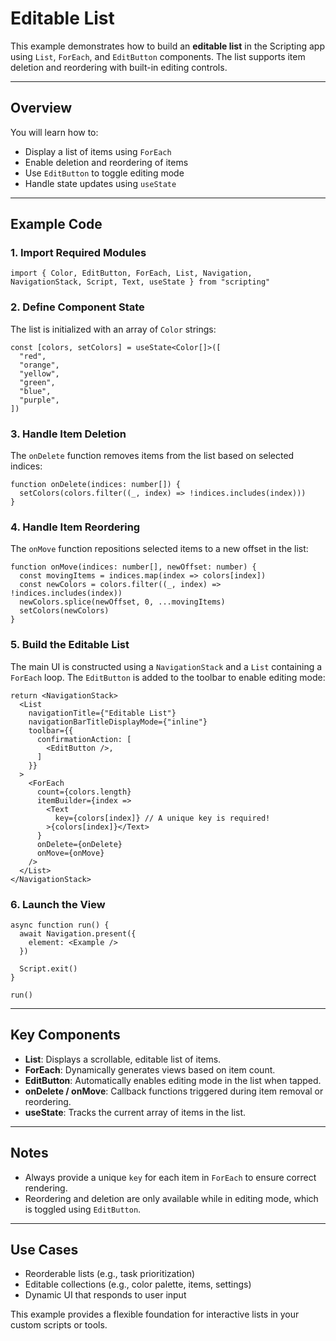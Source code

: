 # Editable List 
        
This example demonstrates how to build an **editable list** in the Scripting app using `List`, `ForEach`, and `EditButton` components. The list supports item deletion and reordering with built-in editing controls.

---

## Overview

You will learn how to:

* Display a list of items using `ForEach`
* Enable deletion and reordering of items
* Use `EditButton` to toggle editing mode
* Handle state updates using `useState`

---

## Example Code

### 1. Import Required Modules

```tsx
import { Color, EditButton, ForEach, List, Navigation, NavigationStack, Script, Text, useState } from "scripting"
```

### 2. Define Component State

The list is initialized with an array of `Color` strings:

```tsx
const [colors, setColors] = useState<Color[]>([
  "red",
  "orange",
  "yellow",
  "green",
  "blue",
  "purple",
])
```

### 3. Handle Item Deletion

The `onDelete` function removes items from the list based on selected indices:

```tsx
function onDelete(indices: number[]) {
  setColors(colors.filter((_, index) => !indices.includes(index)))
}
```

### 4. Handle Item Reordering

The `onMove` function repositions selected items to a new offset in the list:

```tsx
function onMove(indices: number[], newOffset: number) {
  const movingItems = indices.map(index => colors[index])
  const newColors = colors.filter((_, index) => !indices.includes(index))
  newColors.splice(newOffset, 0, ...movingItems)
  setColors(newColors)
}
```

### 5. Build the Editable List

The main UI is constructed using a `NavigationStack` and a `List` containing a `ForEach` loop. The `EditButton` is added to the toolbar to enable editing mode:

```tsx
return <NavigationStack>
  <List
    navigationTitle={"Editable List"}
    navigationBarTitleDisplayMode={"inline"}
    toolbar={{
      confirmationAction: [
        <EditButton />,
      ]
    }}
  >
    <ForEach
      count={colors.length}
      itemBuilder={index =>
        <Text
          key={colors[index]} // A unique key is required!
        >{colors[index]}</Text>
      }
      onDelete={onDelete}
      onMove={onMove}
    />
  </List>
</NavigationStack>
```

### 6. Launch the View

```tsx
async function run() {
  await Navigation.present({
    element: <Example />
  })

  Script.exit()
}

run()
```

---

## Key Components

* **List**: Displays a scrollable, editable list of items.
* **ForEach**: Dynamically generates views based on item count.
* **EditButton**: Automatically enables editing mode in the list when tapped.
* **onDelete / onMove**: Callback functions triggered during item removal or reordering.
* **useState**: Tracks the current array of items in the list.

---

## Notes

* Always provide a unique `key` for each item in `ForEach` to ensure correct rendering.
* Reordering and deletion are only available while in editing mode, which is toggled using `EditButton`.

---

## Use Cases

* Reorderable lists (e.g., task prioritization)
* Editable collections (e.g., color palette, items, settings)
* Dynamic UI that responds to user input

This example provides a flexible foundation for interactive lists in your custom scripts or tools.
